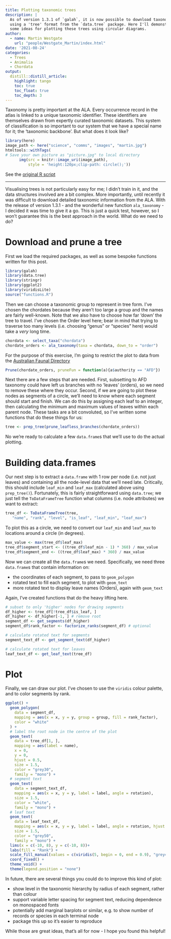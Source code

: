 ```yaml
---
title: Plotting taxonomic trees
description: |
  As of version 1.3.1 of `galah`, it is now possible to download taxonomic data 
  using a 'tree' format from the `data.tree` package. Here I'll demonstrate
  some ideas for plotting these trees using circular diagrams.
author:
  - name: Martin Westgate
    url: "people/Westgate_Martin/index.html"
date: '2021-08-24'
categories: 
  - Trees
  - Animalia
  - Chordata
output: 
  distill::distill_article:
    highlight: tango
    toc: true
    toc_float: true
    toc_depth: 3
---
```


Taxonomy is pretty important at the ALA. Every occurrence record in the atlas is 
linked to a unique taxonomic identifier. These identifiers are themselves drawn 
from expertly curated taxonomic datasets. This system of classification is so 
important to our system that we have a special name for it; the 'taxonomic backbone'.
But what does it look like?

<aside>
```r
library(here)
image_path <- here("science", "comms", "images", "martin.jpg")
htmltools::withTags(
# Save your own picture as "picture.jpg" to local directory
      img(src = knitr::image_uri(image_path),
          style = 'height:120px;clip-path: circle();'))
```
</aside>


See the [original R script](https://github.com/AtlasOfLivingAustralia/science/blob/main/comms/2021-08-24_taxonomy/taxonomy_plot_code.R)


***

Visualising trees is not particularly easy for me; I didn't train in it, and the
data structures involved are a bit complex. More importantly, until recently it was 
difficult to download detailed taxonomic information from the ALA. With the release
of version 1.3.1 - and the wonderful new function `ala_taxonomy` - I decided it 
was time to give it a go. This is just a quick test, however, so I won't guarantee 
this is the best approach in the world. What do we need to do?

# Download and prune a tree

First we load the required packages, as well as some bespoke functions written
for this post.

```r
library(galah)
library(data.tree)
library(stringr)
library(ggplot2)
library(viridisLite)
source("functions.R")
```

Then we can choose a taxonomic group to represent in tree form. I've chosen the
chordates because they aren't too large a group and the names are fairly well-known.
Note that we also have to choose how far 'down' the tree to travel. I've chosen 
the Order level here; bear in mind that trying to traverse too many levels (i.e.
choosing "genus" or "species" here) would take a _very_ long time.

```r
chordata <- select_taxa("chordata")
chordate_orders <- ala_taxonomy(taxa = chordata, down_to = "order")
```

For the purpose of this exercise, I'm going to restrict the plot to data from 
the [Australian Faunal Directory](https://biodiversity.org.au/afd/home)

```r
Prune(chordate_orders, pruneFun = function(a){a$authority == "AFD"})
```

Next there are a few steps that are needed. First, subsetting to AFD taxonomy 
could have left us branches with no 'leaves' (orders), so we need to remove these 
where they occur. Second, if we are going to plot these nodes as segments of a 
circle, we'll need to know where each segment should start and finish. We can 
do this by assigning each leaf to an integer, then calculating the minimum and 
maximum values of leaves within each parent node. These tasks are a bit 
convoluted, so I've written some functions that do these things for us:

```r
tree <- prep_tree(prune_leafless_branches(chordate_orders))
```
No we're ready to calculate a few `data.frame`s that we'll use to do the actual
plotting.

# Building data.frames

Our next step is to extract a `data.frame` with 1 row per node (i.e. not just 
leaves) and containing all the node-level data that we'll need late. Critically, 
this should include `leaf_min` and `leaf_max` (calculated above using 
`prep_tree()`). Fortunately, this is fairly straightforward using `data.tree`;
we just tell the `ToDataFrameTree` function what columns (i.e. node attributes)
we want to extract:

```r
tree_df <- ToDataFrameTree(tree,
   "name", "rank", "level", "is_leaf", "leaf_min", "leaf_max")
```

To plot this as a circle, we need to convert our `leaf_min` and `leaf_max` to
locations around a circle (in degrees).

```r
max_value <- max(tree_df$leaf_max)
tree_df$segment_start <- ((tree_df$leaf_min - 1) * 360) / max_value
tree_df$segment_end <- ((tree_df$leaf_max) * 360) / max_value
```

Now we can create all the `data.frame`s we need. Specifically, we need three 
`data.frame`s that contain information on:

* the coordinates of each segment, to pass to `geom_polygon`
* rotated text to fill each segment, to plot with `geom_text`
* more rotated text to display leave names (Orders), again with `geom_text`

Again, I've created functions that do the heavy lifting here.

```r
# subset to only 'higher' nodes for drawing segments
df_higher <- tree_df[!tree_df$is_leaf, ]
df_higher <- df_higher[-1, ] # remove root
segment_df <- get_segments(df_higher)
segment_df$rank_factor <- factorize_ranks(segment_df) # optional

# calculate rotated text for segments
segment_text_df <- get_segment_text(df_higher)

# calculate rotated text for leaves
leaf_text_df <- get_leaf_text(tree_df)
```

# Plot

Finally, we can draw our plot. I've chosen to use the `viridis` colour palette,
and to color segments by rank.

```r
ggplot() +
  geom_polygon(
    data = segment_df,
    mapping = aes(x = x, y = y, group = group, fill = rank_factor),
    color = "white"
  ) +
  # label the root node in the centre of the plot
  geom_text(
    data = tree_df[1, ], 
    mapping = aes(label = name),
    x = 0,
    y = 0,
    hjust = 0.5,
    size = 1.5,
    color = "grey30",
    family = "mono") +
  # segment text
  geom_text(
    data = segment_text_df,
    mapping = aes(x = x, y = y, label = label, angle = rotation),
    size = 1.5,
    color = "white",
    family = "mono") +
  # leaf text
  geom_text(
    data = leaf_text_df,
    mapping = aes(x = x, y = y, label = label, angle = rotation, hjust = hjust),
    size = 1.5,
    color = "grey50",
    family = "mono") +
  lims(x = c(-10, 8), y = c(-10, 8))+
  labs(fill = "Rank") +
  scale_fill_manual(values = c(viridis(5, begin = 0, end = 0.9), "grey40")) +
  coord_fixed() +
  theme_void() +
  theme(legend.position = "none")
```

In future, there are several things you could do to improve this kind of plot:

* show level in the taxonomic hierarchy by radius of each segment, rather than colour
* support variable letter spacing for segment text, reducing dependence on monospaced fonts
* potentially add marginal barplots or similar, e.g. to show number of records or species in each terminal node
* package this up so it's easier to reproduce

While those are great ideas, that's all for now - I hope you found this helpful!